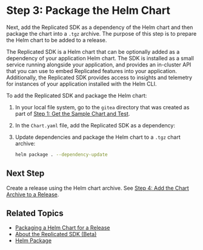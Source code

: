 
# Step 3: Package the Helm Chart

Next, add the Replicated SDK as a dependency of the Helm chart and then package the chart into a `.tgz` archive. The purpose of this step is to prepare the Helm chart to be added to a release.

The Replicated SDK is a Helm chart that can be optionally added as a dependency of your application Helm chart. The SDK is installed as a small service running alongside your application, and provides an in-cluster API that you can use to embed Replicated features into your application. Additionally, the Replicated SDK provides access to insights and telemetry for instances of your application installed with the Helm CLI.

To add the Replicated SDK and package the Helm chart:

1. In your local file system, go to the `gitea` directory that was created as part of [Step 1: Get the Sample Chart and Test](tutorial-embedded-cluster-get-chart).

1. In the `Chart.yaml` file, add the Replicated SDK as a dependency:

   <DependencyYaml/>

1. Update dependencies and package the Helm chart to a `.tgz` chart archive:

   ```bash
   helm package . --dependency-update
   ```
   <UnauthorizedError/>

## Next Step

Create a release using the Helm chart archive. See [Step 4: Add the Chart Archive to a Release](tutorial-embedded-cluster-create-release).

## Related Topics

* [Packaging a Helm Chart for a Release](/vendor/helm-install-release.md)
* [About the Replicated SDK (Beta)](/vendor/replicated-sdk-overview)
* [Helm Package](https://helm.sh/docs/helm/helm_package/)
